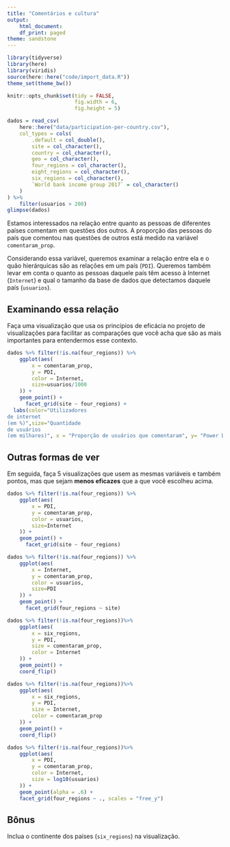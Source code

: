 ```yaml
---
title: "Comentários e cultura"
output:
    html_document:
    df_print: paged
theme: sandstone
---
```


```r
library(tidyverse)
library(here)
library(viridis)
source(here::here("code/import_data.R"))
theme_set(theme_bw())

knitr::opts_chunk$set(tidy = FALSE,
                      fig.width = 6,
                      fig.height = 5)
```

```r
dados = read_csv(
    here::here("data/participation-per-country.csv"),
    col_types = cols(
        .default = col_double(),
        site = col_character(),
        country = col_character(),
        geo = col_character(),
        four_regions = col_character(),
        eight_regions = col_character(),
        six_regions = col_character(),
        `World bank income group 2017` = col_character()
    )
) %>% 
    filter(usuarios > 200)
glimpse(dados)
```

Estamos interessados na relação entre quanto as pessoas de diferentes países comentam em questões dos outros. A proporção das pessoas do país que comentou nas questões de outros está medido na variável `comentaram_prop`. 

Considerando essa variável, queremos examinar a relação entre ela e o quão hierárquicas são as relações em um país (`PDI`). Queremos também levar em conta o quanto as pessoas daquele país têm acesso à Internet (`Internet`) e qual o tamanho da base de dados que detectamos daquele país (`usuarios`). 

## Examinando essa relação

Faça uma visualização que usa os princípios de eficácia no projeto de visualizações para facilitar as comparações que você acha que são as mais importantes para entendermos esse contexto. 

```r

dados %>% filter(!is.na(four_regions)) %>%
    ggplot(aes(
        x = comentaram_prop,
        y = PDI,
        color = Internet,
        size=usuarios/1000
    )) +
    geom_point() + 
      facet_grid(site ~ four_regions) +
  labs(color="Utilizadores 
de internet 
(em %)",size="Quantidade
de usuários
(em milhares)", x = "Proporção de usuários que comentaram", y= "Power Distance Index (PDI)")


```



## Outras formas de ver

Em seguida, faça 5 visualizações que usem as mesmas variáveis e também pontos, mas que sejam **menos eficazes** que a que você escolheu acima. 

```r


dados %>% filter(!is.na(four_regions)) %>%
    ggplot(aes(
        x = PDI,
        y = comentaram_prop,
        color = usuarios,
        size=Internet
    )) +
    geom_point() + 
      facet_grid(site ~ four_regions)

```

```r
dados %>% filter(!is.na(four_regions)) %>%
    ggplot(aes(
        x = Internet,
        y = comentaram_prop,
        color = usuarios,
        size=PDI
    )) +
    geom_point() + 
      facet_grid(four_regions ~ site)

```


```r


dados %>% filter(!is.na(four_regions))%>%
    ggplot(aes(
        x = six_regions,
        y = PDI,
        size = comentaram_prop,
        color = Internet
    )) +
    geom_point() + 
    coord_flip()


```
```r

dados %>% filter(!is.na(four_regions))%>%
    ggplot(aes(
        x = six_regions,
        y = PDI,
        size = Internet,
        color = comentaram_prop
    )) +
    geom_point() + 
    coord_flip()


```
```r


dados %>% filter(!is.na(four_regions))%>%
    ggplot(aes(
        x = PDI,
        y = comentaram_prop,
        color = Internet,
        size = log10(usuarios)
    )) +
    geom_point(alpha = .6) + 
    facet_grid(four_regions ~ ., scales = "free_y")

```

## Bônus

Inclua o continente dos países (`six_regions`) na visualização.

